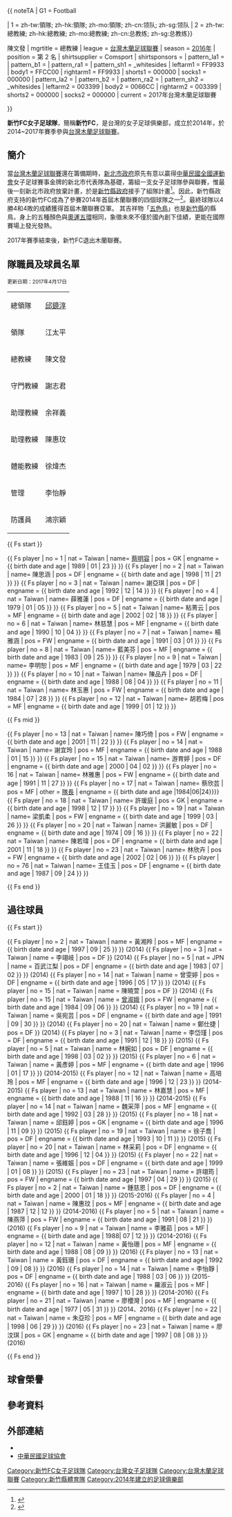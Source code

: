 {{ noteTA | G1 = Football

| 1 = zh-tw:領隊; zh-hk:領隊; zh-mo:領隊; zh-cn:领队; zh-sg:领队
| 2 = zh-tw:總教練; zh-hk:總教練; zh-mo:總教練; zh-cn:总教练; zh-sg:总教练}}

{{Infobox football club

| clubname       = 新竹FC女子足球隊
| image          = Emblem of Hsinchu FC.jpg
| fullname       = 新竹FC女子足球隊
| nickname       =
| shortname      = 新竹FC
| founded        = 2014年
| dissolved      = 
| city           = [[新竹縣|新竹縣]][[竹北市|竹北市]]
| ground         = [[新竹縣立體育場|新竹縣立體育場]]
| capacity       = 15,000人
| chairman       = 
| chrtitle       = 
| manager        = {{ Flagicon | TWN }} 陳文發
| mgrtitle       = 總教練
| league         = [[台灣木蘭足球聯賽|台灣木蘭足球聯賽]]
| season         = [[2016年台灣木蘭足球聯賽|2016年]]
| position       = 第 2 名
| shirtsupplier  = Comsport
| shirtsponsors  = 
| pattern_la1    =
| pattern_b1     =
| pattern_ra1    =
| pattern_sh1    = _whitesides
| leftarm1       = FF9933
| body1          = FFCC00
| rightarm1      = FF9933
| shorts1        = 000000
| socks1         = 000000
| pattern_la2    =
| pattern_b2     =
| pattern_ra2    =
| pattern_sh2    = _whitesides
| leftarm2       = 003399
| body2          = 0066CC
| rightarm2      = 003399
| shorts2        = 000000
| socks2         = 000000
| current        = 2017年台灣木蘭足球聯賽

}}

'''新竹FC女子足球隊'''，簡稱'''新竹FC'''，是台灣的女子足球俱樂部，成立於2014年，於2014~2017年賽季參與[[台灣木蘭足球聯賽|台灣木蘭足球聯賽]]。

== 簡介 ==
當[[台灣木蘭足球聯賽|台灣木蘭足球聯賽]]還在籌備期時，[[新北市政府|新北市政府]]原先有意以贏得[[中華民國全國運動會|中華民國全國運動會]]女子足球賽事金牌的新北市代表隊為基礎，籌組一支女子足球隊參與聯賽，惟最後一刻新北市政府放棄計畫，於是[[新竹縣政府|新竹縣政府]]接手了組隊計畫<ref>{{cite web|language=zh-tw|url=https://www.chinatimes.com/realtimenews/20160924004523-260403?chdtv|title=女足》新竹FC恐熄燈 盼好手覓得舞台|publisher=中國時報|author=李弘斌|date=2016-09-24|accessdate=2020-09-30|archive-date=2020-09-30|archive-url=https://web.archive.org/web/20200930155020/https://www.chinatimes.com/realtimenews/20160924004523-260403?chdtv|dead-url=no}}</ref>。因此，新竹縣政府支持的新竹FC成為了參賽2014年首屆木蘭聯賽的四個球隊之一<ref>{{cite news |url=http://www.ettoday.net/news/20140402/342204.htm |title=木蘭聯賽／冠軍獎金100萬　4月12日花蓮開打 |work=[[ETtoday|ETtoday]] |date=2014-04-02 |accessdate=2015-04-06 |archive-date=2014-04-06 |archive-url=https://web.archive.org/web/20140406142318/http://www.ettoday.net/news/20140402/342204.htm |dead-url=no }}</ref>。最終球隊以4勝4和4敗的成績獲得首屆木蘭聯賽亞軍。
其吉祥物「[[五色鳥|五色鳥]]」也是[[新竹縣|新竹縣]]的縣鳥，身上的五種顏色與[[奧運五環|奧運五環]]相同，象徵未來不僅於國內創下佳績，更能在國際賽場上發光發熱。

2017年賽季結束後，新竹FC退出木蘭聯賽。

== 隊職員及球員名單 ==
<small>更新日期：2017年4月17日</small>

{| class="wikitable"
|-
| 總領隊 || [[邱鏡淳|邱鏡淳]]
|-
| 領隊 || 江太平
|-
| 總教練 || 陳文發
|-
| 守門教練 || 謝志君
|-
| 助理教練 || 余祥義
|-
| 助理教練 || 陳惠玟
|-
| 體能教練 || 徐煒杰
|-
| 管理 || 李怡靜
|-
| 防護員 || 鴻宗穎

|}

{{ Fs start }}

{{ Fs player | no = 1 | nat = Taiwan | name= [[蔡明容|蔡明容]] | pos = GK | engname = {{ birth date and age | 1989 | 01 | 23 }} }}
{{ Fs player | no = 2 | nat = Taiwan | name= 陳思涵 | pos = DF | engname = {{ birth date and age | 1998 | 11 | 21 }} }}
{{ Fs player | no = 3 | nat = Taiwan | name= 謝亞琪 | pos = DF | engname = {{ birth date and age | 1992 | 12 | 14 }} }}
{{ Fs player | no = 4 | nat = Taiwan | name= 薛雅蓮 | pos = DF | engname = {{ birth date and age | 1979 | 01 | 05 }} }}
{{ Fs player | no = 5 | nat = Taiwan | name= 粘菁云 | pos = MF | engname = {{ birth date and age | 2002 | 02 | 18 }} }}
{{ Fs player | no = 6 | nat = Taiwan | name= 林慈慧 | pos = MF | engname = {{ birth date and age | 1990 | 10 | 04 }} }}
{{ Fs player | no = 7 | nat = Taiwan | name= 楊雅涵 | pos = FW | engname = {{ birth date and age | 1991 | 03 | 01 }} }}
{{ Fs player | no = 8 | nat = Taiwan | name= 藍美芬 | pos = MF | engname = {{ birth date and age | 1983 | 09 | 25 }} }}
{{ Fs player | no = 9 | nat = Taiwan | name= 李明恕 | pos = MF | engname = {{ birth date and age | 1979 | 03 | 22 }} }}
{{ Fs player | no = 10 | nat = Taiwan | name= 陳品卉 | pos = DF | engname = {{ birth date and age | 1988 | 08 | 04 }} }}
{{ Fs player | no = 11 | nat = Taiwan | name= 林玉惠 | pos = FW | engname = {{ birth date and age | 1984 | 07 | 28 }} }}
{{ Fs player | no = 12 | nat = Taiwan | name= 胡若梅 | pos = MF | engname = {{ birth date and age | 1999 | 01 | 12 }} }}

{{ Fs mid }}

{{ Fs player | no = 13 | nat = Taiwan | name= 陳巧倚 | pos = FW | engname = {{ birth date and age | 2001 | 11 | 22 }} }}
{{ Fs player | no = 14 | nat = Taiwan | name= 謝宜玲 | pos = MF  | engname = {{ birth date and age | 1988 | 01 | 15 }} }}
{{ Fs player | no = 15 | nat = Taiwan | name= 游育婷 | pos = DF | engname = {{ birth date and age | 2000 | 04 | 02 }} }}
{{ Fs player | no = 16 | nat = Taiwan | name= 林雅惠 | pos = FW | engname = {{ birth date and age | 1991 | 11 | 27 }} }}
{{ Fs player | no = 17 | nat = Taiwan | name= 蔡欣芸 | pos = MF | other = [[隊長_(足球)|隊長]] | engname = {{ birth date and age |1984|06|24}}}}
{{ Fs player | no = 18 | nat = Taiwan | name= 許瑗庭 | pos = GK | engname = {{ birth date and age | 1998 | 12 | 17 }} }}
{{ Fs player | no = 19 | nat = Taiwan | name= 梁凱柔 | pos = FW | engname = {{ birth date and age | 1999 | 03 | 26 }} }}
{{ Fs player | no = 20 | nat = Taiwan | name= 洪麗敏 | pos = DF | engname = {{ birth date and age | 1974 | 09 | 16 }} }}
{{ Fs player | no = 22 | nat = Taiwan | name= 陳若瑋 | pos = DF | engname = {{ birth date and age | 2001 | 11 | 18 }} }}
{{ Fs player | no = 23 | nat = Taiwan | name= 林欣卉 | pos = FW | engname = {{ birth date and age | 2002 | 02 | 06 }} }}
{{ Fs player | no = 76 | nat = Taiwan | name= 王佳玉 | pos = DF | engname = {{ birth date and age | 1987 | 09 | 24 }} }}

{{ Fs end }}

==過往球員==

{{ Fs start }}

{{ Fs player | no = 2 | nat = Taiwan | name = 黃湘羚 | pos = MF | engname = {{ birth date and age | 1997 | 09 | 25 }} }} (2014)
{{ Fs player | no = 3 | nat = Taiwan | name = 李翊岐 | pos = DF }} (2014)
{{ Fs player | no = 5 | nat = JPN | name = 百武江梨 | pos = DF | engname = {{ birth date and age | 1983 | 07 | 02 }} }} (2014)
{{ Fs player | no = 14 | nat = Taiwan | name = 曾雯婷 | pos = DF | engname = {{ birth date and age | 1996 | 05 | 17 }} }} (2014)
{{ Fs player | no = 15 | nat = Taiwan | name = 陳曉萱 | pos = DF }} (2014)
{{ Fs player | no = 15 | nat = Taiwan | name = [[曾淑娥|曾淑娥]] | pos = FW | engname = {{ birth date and age | 1984 | 09 | 06 }} }} (2014)
{{ Fs player | no = 19 | nat = Taiwan | name = 吳宛芸 | pos = DF | engname = {{ birth date and age | 1991 | 09 | 30 }} }} (2014)
{{ Fs player | no = 20 | nat = Taiwan | name = 鄭仕捷 | pos = DF }} (2014)
{{ Fs player | no = 3 | nat = Taiwan | name = 李岱瑾 | pos = DF | engname = {{ birth date and age | 1991 | 12 | 18 }} }} (2015)
{{ Fs player | no = 5 | nat = Taiwan | name = 林婉如 | pos = DF | engname = {{ birth date and age | 1998 | 03 | 02 }} }} (2015)
{{ Fs player | no = 6 | nat = Taiwan | name = 黃彥婷 | pos = MF | engname = {{ birth date and age | 1996 | 01 | 17 }} }} (2014-2015)
{{ Fs player | no = 12 | nat = Taiwan | name = 高培玲 | pos = MF | engname = {{ birth date and age | 1996 | 12 | 23 }} }} (2014-2015)
{{ Fs player | no = 13 | nat = Taiwan | name = 林嘉慧 | pos = MF | engname = {{ birth date and age | 1988 | 11 | 16 }} }} (2014-2015)
{{ Fs player | no = 14 | nat = Taiwan | name = 魏采萍 | pos = MF | engname = {{ birth date and age | 1992 | 03 | 28 }} }} (2015)
{{ Fs player | no = 18 | nat = Taiwan | name = 邱鈺婷 | pos = GK | engname = {{ birth date and age | 1996 | 11 | 09 }} }} (2015)
{{ Fs player | no = 19 | nat = Taiwan | name = 徐子喬 | pos = DF | engname = {{ birth date and age | 1993 | 10 | 11 }} }} (2015)
{{ Fs player | no = 20 | nat = Taiwan | name = 林采莉 | pos = DF | engname = {{ birth date and age | 1996 | 12 | 04 }} }} (2015)
{{ Fs player | no = 22 | nat = Taiwan | name = 張維娠 | pos = DF | engname = {{ birth date and age | 1999 | 01 | 08 }} }} (2015)
{{ Fs player | no = 23 | nat = Taiwan | name = 許翊筠 | pos = FW | engname = {{ birth date and age | 1997 | 04 | 29 }} }} (2015)
{{ Fs player | no = 2 | nat = Taiwan | name = 鍾慈恩 | pos = DF | engname = {{ birth date and age | 2000 | 01 | 18 }} }} (2015-2016)
{{ Fs player | no = 4 | nat = Taiwan | name = 陳惠玟 | pos = MF | engname = {{ birth date and age | 1987 | 12 | 12 }} }} (2014-2016)
{{ Fs player | no = 5 | nat = Taiwan | name = 陳燕萍 | pos = FW | engname = {{ birth date and age | 1991 | 08 | 21 }} }} (2016)
{{ Fs player | no = 9 | nat = Taiwan | name = 李雅茹 | pos = MF | engname = {{ birth date and age | 1988| 07 | 12 }} }} (2014-2016)
{{ Fs player | no = 12 | nat = Taiwan | name = 黃怡珊 | pos = MF | engname = {{ birth date and age | 1988 | 08 | 09 }} }} (2016)
{{ Fs player | no = 13 | nat = Taiwan | name = 黃鈺珊 | pos = DF | engname = {{ birth date and age | 1992 | 09 | 08 }} }} (2016)
{{ Fs player | no = 14 | nat = Taiwan | name = 李怡靜 | pos = DF | engname = {{ birth date and age | 1988 | 03 | 06 }} }} (2015-2016)
{{ Fs player | no = 16 | nat = Taiwan | name = 羅淑云 | pos = MF | engname = {{ birth date and age | 1997 | 10 | 28 }} }} (2014-2016)
{{ Fs player | no = 21 | nat = Taiwan | name = 廖櫻灣 | pos = MF | engname = {{ birth date and age | 1977 | 05 | 31 }} }} (2014、2016)
{{ Fs player | no = 22 | nat = Taiwan | name = 朱亞珍 | pos = MF | engname = {{ birth date and age | 1998 | 06 | 29 }} }} (2016)
{{ Fs player | no = 23 | nat = Taiwan | name = 廖汶琪 | pos = GK | engname = {{ birth date and age | 1997 | 08 | 08 }} }} (2016)

{{ Fs end }}

== 球會榮譽 ==

== 參考資料 ==

{{reflist}}

== 外部連結 ==

* {{Facebook|hsinchuFC}}
* [http://www.ctfa.com.tw/ 中華民國足球協會] {{Wayback|url=http://www.ctfa.com.tw/ |date=20110513155617 }}

{{新竹FC球員名單}}
{{台灣木蘭足球聯賽}}

[[Category:新竹FC女子足球隊|Category:新竹FC女子足球隊]]
[[Category:台灣女子足球隊|Category:台灣女子足球隊]]
[[Category:台灣木蘭足球聯賽|Category:台灣木蘭足球聯賽]]
[[Category:新竹縣體育隊|Category:新竹縣體育隊]]
[[Category:2014年建立的足球俱樂部|Category:2014年建立的足球俱樂部]]